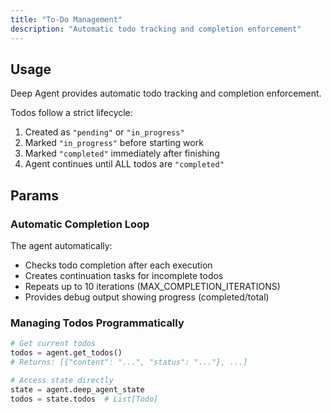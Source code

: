 ```yaml
---
title: "To-Do Management"
description: "Automatic todo tracking and completion enforcement"
---
```


## Usage

Deep Agent provides automatic todo tracking and completion enforcement.

Todos follow a strict lifecycle:
1. Created as `"pending"` or `"in_progress"`
2. Marked `"in_progress"` before starting work
3. Marked `"completed"` immediately after finishing
4. Agent continues until ALL todos are `"completed"`

## Params

### Automatic Completion Loop

The agent automatically:
- Checks todo completion after each execution
- Creates continuation tasks for incomplete todos
- Repeats up to 10 iterations (MAX_COMPLETION_ITERATIONS)
- Provides debug output showing progress (completed/total)

### Managing Todos Programmatically

```python
# Get current todos
todos = agent.get_todos()
# Returns: [{"content": "...", "status": "..."}, ...]

# Access state directly
state = agent.deep_agent_state
todos = state.todos  # List[Todo]
```
